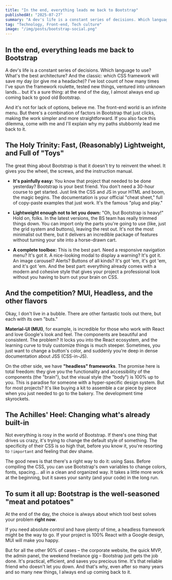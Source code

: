 ```yaml
---
title: "In the end, everything leads me back to Bootstrap"
publishedAt: "2025-07-27"
summary: "A dev's life is a constant series of decisions. Which language to use? What's the best architecture? And the classic: which CSS framework will save my day (or give me a headache)? I've lost count of how many times I've spun the framework roulette, tested new things, ventured into unknown lands... but it's a sure thing: at the end of the day, I almost always end up coming back to good old Bootstrap."
tag: "Technology, Front-end, Tech culture"
image: "/img/posts/bootstrap-social.png"
---
```


## In the end, everything leads me back to Bootstrap

A dev's life is a constant series of decisions. Which language to use? What's the best architecture? And the classic: which CSS framework will save my day (or give me a headache)? I've lost count of how many times I've spun the framework roulette, tested new things, ventured into unknown lands... but it's a sure thing: at the end of the day, I almost always end up coming back to good old Bootstrap.

And it's not for lack of options, believe me. The front-end world is an infinite menu. But there's a combination of factors in Bootstrap that just clicks, making the work simpler and more straightforward. If you also face this dilemma, come with me and I'll explain why my paths stubbornly lead me back to it.

## The Holy Trinity: Fast, (Reasonably) Lightweight, and Full of "Toys"

The great thing about Bootstrap is that it doesn't try to reinvent the wheel. It gives you the wheel, the screws, and the instruction manual.

* **It's painfully easy:** You know that project that needed to be done yesterday? Bootstrap is your best friend. You don't need a 30-hour course to get started. Just link the CSS and JS in your HTML and boom, the magic begins. The documentation is your official "cheat sheet," full of copy-paste examples that just work. It's the famous "plug and play."

* **Lightweight enough not to let you down:** "Oh, but Bootstrap is heavy!" Hold on, folks. In the latest versions, the BS team has really trimmed things down. You can import only the parts you're going to use (like, just the grid system and buttons), leaving the rest out. It's not the most minimalist out there, but it delivers an incredible package of features without turning your site into a horse-drawn cart.

* **A complete toolbox:** This is the best part. Need a responsive navigation menu? It's got it. A nice-looking modal to display a warning? It's got it. An image carousel? Alerts? Buttons of all kinds? It's got 'em, it's got 'em, and it's got 'em. And the best part: everything already comes with a modern and cohesive style that gives your project a professional look without you having to burn out your brain on CSS.

## And the competition? MUI, Headless, and the other flavors

Okay, I don't live in a bubble. There are other fantastic tools out there, but each with its own "buts."

**Material-UI (MUI)**, for example, is incredible for those who work with React and love Google's look and feel. The components are beautiful and consistent. The problem? It locks you into the React ecosystem, and the learning curve to truly customize things is much steeper. Sometimes, you just want to change a button's color, and suddenly you're deep in dense documentation about JSS (CSS-in-JS).

On the other side, we have **"headless" frameworks**. The promise here is total freedom: they give you the functionality and accessibility of the components (the "brain"), but the visual style (the "body") is 100% up to you. This is paradise for someone with a hyper-specific design system. But for most projects? It's like buying a kit to assemble a car piece by piece when you just needed to go to the bakery. The development time skyrockets.

## The Achilles' Heel: Changing what's already built-in

Not everything is rosy in the world of Bootstrap. If there's one thing that drives us crazy, it's trying to change the default style of something. The specificity of their CSS is so high that, before you know it, you're resorting to `!important` and feeling that dev shame.

The good news is that there's a right way to do it: using Sass. Before compiling the CSS, you can use Bootstrap's own variables to change colors, fonts, spacing... all in a clean and organized way. It takes a little more work at the beginning, but it saves your sanity (and your code) in the long run.

## To sum it all up: Bootstrap is the well-seasoned "meat and potatoes"

At the end of the day, the choice is always about which tool best solves your problem **right now**.

If you need absolute control and have plenty of time, a headless framework might be the way to go. If your project is 100% React with a Google design, MUI will make you happy.

But for all the other 90% of cases – the corporate website, the quick MVP, the admin panel, the weekend freelance gig – Bootstrap just gets the job done. It's practical, efficient, and saves you precious time. It's that reliable friend who doesn't let you down. And that's why, even after so many years and so many new things, I always end up coming back to it.
